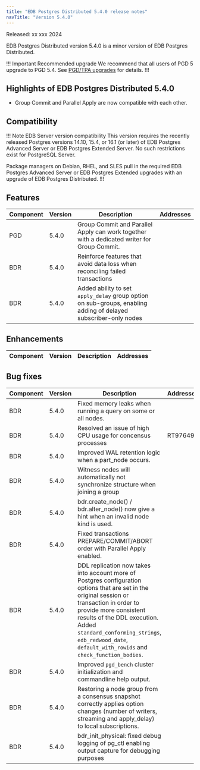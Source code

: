 ```yaml
---
title: "EDB Postgres Distributed 5.4.0 release notes"
navTitle: "Version 5.4.0"
---
```


Released: xx xxx 2024

EDB Postgres Distributed version 5.4.0 is a minor version of EDB Postgres Distributed.

!!! Important Recommended upgrade
We recommend that all users of PGD 5 upgrade to PGD 5.4. See [PGD/TPA upgrades](../upgrades/tpa_overview) for details.
!!!

## Highlights of EDB Postgres Distributed 5.4.0

* Group Commit and Parallel Apply are now compatible with each other.

## Compatibility

!!! Note EDB Server version compatibility
This version requires the recently released Postgres versions 14.10, 15.4,
or 16.1 (or later) of EDB Postgres Advanced Server or EDB Postgres Extended
Server. No such restrictions exist for PostgreSQL Server.

Package managers on Debian, RHEL, and SLES pull in the required EDB Postgres Advanced Server or EDB Postgres Extended 
upgrades with an upgrade of EDB Postgres Distributed.
!!!

## Features

| Component | Version | Description  | Addresses |
|-----------|---------|-------------|-----------|
| PGD | 5.4.0 | Group Commit and Parallel Apply can work together with a dedicated writer for Group Commit. | | /* TBC (To Be Committed) */
| BDR       | 5.4.0   | Reinforce features that avoid data loss when reconciling failed transactions || /* TBC */
| BDR       | 5.4.0   | Added ability to set `apply_delay` group option on sub-groups, enabling adding of delayed subscriber-only nodes | | /* 25-apply-delay */


## Enhancements

| Component | Version  |Description | Addresses |
|-----------|---------|-------------|-----------|

## Bug fixes

| Component | Version |Description  | Addresses |
|-----------|---------|-------------|-----------|
| BDR       | 5.4.0   | Fixed memory leaks when running a query on some or all nodes. |  | /* 10-Memory-Leak-Run-On-All-Nodes */
| BDR       | 5.4.0   | Resolved an issue of high CPU usage for concensus processes | RT97649 | /* 20-High-CPU-usage-consensus */
| BDR       | 5.4.0   | Improved WAL retention logic when a part_node occurs. |  | /* 30-group-slot-and-wal-retention */
| BDR       | 5.4.0   | Witness nodes will automatically not synchronize structure when joining a group |  | /* 40-BDR-4507-bdr_join_node_group-witness-no-synchronize-structure */
| BDR       | 5.4.0   | bdr.create_node() / bdr.alter_node() now give a hint when an invalid node kind is used. | | /* 41-BDR-4652-bdr_create_node-HINT */
| BDR       | 5.4.0   | Fixed transactions PREPARE/COMMIT/ABORT order with Parallel Apply enabled. || /* 67-Fix-Prepared-Parallel-Apply */
| BDR       | 5.4.0   | DDL replication now takes into account more of Postgres configuration options that are set in the original session or transaction in order to provide more consistent results of the DDL execution. Added `standard_conforming_strings`, `edb_redwood_date`, `default_with_rowids` and `check_function_bodies`. | | /* 70-BDR-4397-ddl-guc */
| BDR       | 5.4.0   | Improved `pgd_bench` cluster initialization and commandline help output. || /* 91-Improve-pgd_bench */
| BDR       | 5.4.0   | Restoring a node group from a consensus snapshot correctly applies option changes (number of writers, streaming and apply_delay) to local subscriptions. || /* 92-BDR-4493-fix-group-snapshot-restore */
| BDR       | 5.4.0   | bdr_init_physical: fixed debug logging of pg_ctl enabling output capture for debugging purposes || /*     94-bdr_init_physical-fix-pg_ctl-debug-logging */




